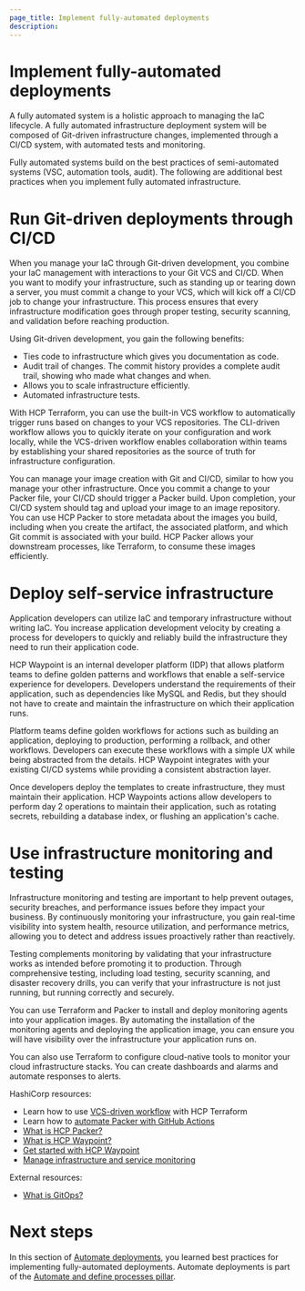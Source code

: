 ```yaml
---
page_title: Implement fully-automated deployments
description: 
---
```


# Implement fully-automated deployments

A fully automated system is a holistic approach to managing the IaC lifecycle. A fully automated infrastructure deployment system will be composed of Git-driven infrastructure changes, implemented through a CI/CD system, with automated tests and monitoring. 

Fully automated systems build on the best practices of semi-automated systems (VSC, automation tools, audit). The following are additional best practices when you implement fully automated infrastructure. 

# Run Git-driven deployments through CI/CD

When you manage your IaC through Git-driven development, you combine your IaC management with interactions to your Git VCS and CI/CD. When you want to modify your infrastructure, such as standing up or tearing down a server, you must commit a change to your VCS, which will kick off a CI/CD job to change your infrastructure. This process ensures that every infrastructure modification goes through proper testing, security scanning, and validation before reaching production. 

Using Git-driven development, you gain the following benefits:

- Ties code to infrastructure which gives you documentation as code.
- Audit trail of changes. The commit history provides a complete audit trail, showing who made what changes and when.
- Allows you to scale infrastructure efficiently.
- Automated infrastructure tests.

With HCP Terraform, you can use the built-in VCS workflow to automatically trigger runs based on changes to your VCS repositories. The CLI-driven workflow allows you to quickly iterate on your configuration and work locally, while the VCS-driven workflow enables collaboration within teams by establishing your shared repositories as the source of truth for infrastructure configuration. 

You can manage your image creation with Git and CI/CD, similar to how you manage your other infrastructure. Once you commit a change to your Packer file, your CI/CD should trigger a Packer build. Upon completion, your CI/CD system should tag and upload your image to an image repository. You can use HCP Packer to store metadata about the images you build, including when you create the artifact, the associated platform, and which Git commit is associated with your build. HCP Packer allows your downstream processes, like Terraform, to consume these images efficiently. 

# Deploy self-service infrastructure

Application developers can utilize IaC and temporary infrastructure without writing IaC. You increase application development velocity by creating a process for developers to quickly and reliably build the infrastructure they need to run their application code. 

HCP Waypoint is an internal developer platform (IDP) that allows platform teams to define golden patterns and workflows that enable a self-service experience for developers. Developers understand the requirements of their application, such as dependencies like MySQL and Redis, but they should not have to create and maintain the infrastructure on which their application runs. 

Platform teams define golden workflows for actions such as building an application, deploying to production, performing a rollback, and other workflows. Developers can execute these workflows with a simple UX while being abstracted from the details. HCP Waypoint integrates with your existing CI/CD systems while providing a consistent abstraction layer. 

Once developers deploy the templates to create infrastructure, they must maintain their application. HCP Waypoints actions allow developers to perform day 2 operations to maintain their application, such as rotating secrets, rebuilding a database index, or flushing an application's cache. 

# Use infrastructure monitoring and testing

Infrastructure monitoring and testing are important to help prevent outages, security breaches, and performance issues before they impact your business. By continuously monitoring your infrastructure, you gain real-time visibility into system health, resource utilization, and performance metrics, allowing you to detect and address issues proactively rather than reactively.  

Testing complements monitoring by validating that your infrastructure works as intended before promoting it to production. Through comprehensive testing, including load testing, security scanning, and disaster recovery drills, you can verify that your infrastructure is not just running, but running correctly and securely.  

You can use Terraform and Packer to install and deploy monitoring agents into your application images. By automating the installation of the monitoring agents and deploying the application image, you can ensure you will have visibility over the infrastructure your application runs on. 

You can also use Terraform to configure cloud-native tools to monitor your cloud infrastructure stacks. You can create dashboards and alarms and automate responses to alerts. 

HashiCorp resources:
- Learn how to use [VCS-driven workflow](/terraform/tutorials/cloud-get-started/cloud-vcs-change) with HCP Terraform
- Learn how to [automate Packer with GitHub Actions](/packer/tutorials/cloud-production/github-actions)
- [What is HCP Packer?](/hcp/docs/packer)
- [What is HCP Waypoint?](/hcp/docs/waypoint)
- [Get started with HCP Waypoint](/hcp/docs/waypoint)
- [Manage infrastructure and service monitoring](/well-architected-framework/reliability/reliability-deploy-application-monitoring-components)

External resources:
- [What is GitOps?](https://about.gitlab.com/topics/gitops/)

# Next steps

In this section of [Automate deployments](/well-architected-framework/automate-and-define-processes/develop-and-deploy/automate-deployments/overview), you learned best practices for implementing fully-automated deployments. Automate deployments is part of the [Automate and define processes pillar](/well-architected-framework/automate-and-define-processes/introduction).